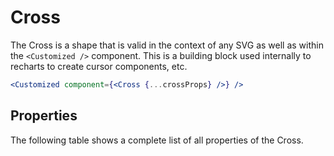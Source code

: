 
# Cross

The Cross is a shape that is valid in the context of any SVG as well as within the `<Customized />` component.
This is a building block used internally to recharts to create cursor components, etc.

```jsx
<Customized component={<Cross {...crossProps} />} />
```

<Meta of={ComponentStories} />

<Canvas>
  <Story name="API" of={ComponentStories} />
</Canvas>

## Properties

The following table shows a complete list of all properties of the Cross.

<Controls of={ComponentStories.API} />
